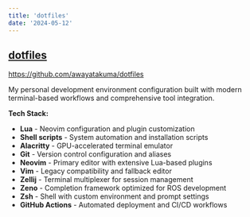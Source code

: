 ```yaml
---
title: 'dotfiles'
date: '2024-05-12'
---
```


## [dotfiles](https://github.com/awayatakuma/dotfiles)

https://github.com/awayatakuma/dotfiles

My personal development environment configuration built with modern terminal-based workflows and comprehensive tool integration.

**Tech Stack:**
- **Lua** - Neovim configuration and plugin customization
- **Shell scripts** - System automation and installation scripts  
- **Alacritty** - GPU-accelerated terminal emulator
- **Git** - Version control configuration and aliases
- **Neovim** - Primary editor with extensive Lua-based plugins
- **Vim** - Legacy compatibility and fallback editor
- **Zellij** - Terminal multiplexer for session management
- **Zeno** - Completion framework optimized for ROS development
- **Zsh** - Shell with custom environment and prompt settings
- **GitHub Actions** - Automated deployment and CI/CD workflows
